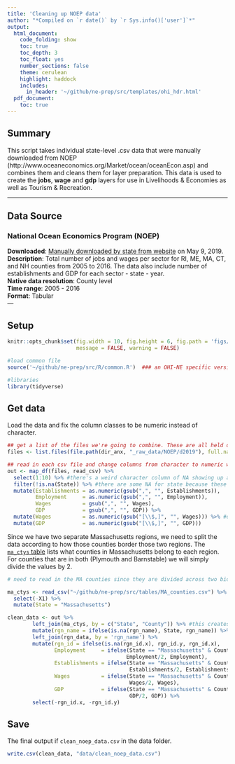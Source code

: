 ```yaml
---
title: 'Cleaning up NOEP data'
author: "*Compiled on `r date()` by `r Sys.info()['user']`*"
output: 
  html_document:
    code_folding: show
    toc: true
    toc_depth: 3
    toc_float: yes
    number_sections: false
    theme: cerulean
    highlight: haddock
    includes: 
      in_header: '~/github/ne-prep/src/templates/ohi_hdr.html'
  pdf_document:
    toc: true
---
```


## Summary

This script takes individual state-level .csv data that were manually downloaded from NOEP (http://www.oceaneconomics.org/Market/ocean/oceanEcon.asp) and combines them and cleans them for layer preparation. This data is used to create the **jobs**, **wage** and **gdp** layers for use in Livelihoods & Economies as well as Tourism & Recreation.

---

## Data Source

### National Ocean Economics Program (NOEP)

**Downloaded**: [Manually downloaded by state from website](http://www.oceaneconomics.org/Market/ocean/oceanEcon.asp) on May 9, 2019.    
**Description**:  Total number of jobs and wages per sector for RI, ME, MA, CT, and NH counties from 2005 to 2016. The data also include number of establishments and GDP for each sector - state - year.  
**Native data resolution**: County level     
**Time range**: 2005 - 2016  
**Format**:  Tabular  
---

## Setup

```r
knitr::opts_chunk$set(fig.width = 10, fig.height = 6, fig.path = 'figs/', 
                      message = FALSE, warning = FALSE)

#load common file
source('~/github/ne-prep/src/R/common.R')  ### an OHI-NE specific version of common.R

#libraries
library(tidyverse)
```

## Get data  

Load the data and fix the column classes to be numeric instead of character.
```r
## get a list of the files we're going to combine. These are all held on the Mazu server at NCEAS
files <- list.files(file.path(dir_anx, "_raw_data/NOEP/d2019"), full.names = T)

## read in each csv file and change columns from character to numeric while also removing commas and dollar signs ($)
out <- map_df(files, read_csv) %>%
  select(1:10) %>% #there's a weird character column of NA showing up at the end. remove here
  filter(!is.na(State)) %>% #there are some NA for state because these rows have notes
  mutate(Establishments = as.numeric(gsub(",", "", Establishments)),
         Employment     = as.numeric(gsub(",", "", Employment)),
         Wages          = gsub(",", "", Wages),
         GDP            = gsub(",", "", GDP)) %>%
  mutate(Wages          = as.numeric(gsub("[\\$,]", "", Wages))) %>% #doing a stepwise fix on gdp and wages for the $ and ,
  mutate(GDP            = as.numeric(gsub("[\\$,]", "", GDP))) 
```

Since we have two separate Massachusetts regions, we need to split the data according to how those counties border those two regions. The [`ma_ctys` table](https://github.com/OHI-Northeast/ne-prep/blob/gh-pages/src/tables/MA_counties.csv) lists what counties in Massachusetts belong to each region. For counties that are in both (Plymouth and Barnstable) we will simply divide the values by 2.


```r
# need to read in the MA counties since they are divided across two bioregions

ma_ctys <- read_csv("~/github/ne-prep/src/tables/MA_counties.csv") %>%
  select(-X1) %>%
  mutate(State = "Massachusetts")

clean_data <- out %>%
        left_join(ma_ctys, by = c("State", "County")) %>% #this creates duplicates for all MA counties
        mutate(rgn_name = ifelse(is.na(rgn_name), State, rgn_name)) %>%
        left_join(rgn_data, by = 'rgn_name') %>%
        mutate(rgn_id = ifelse(is.na(rgn_id.x), rgn_id.y, rgn_id.x),
               Employment     = ifelse(State == "Massachusetts" & County %in% c("Plymouth", "Barnstable"), 
                                      Employment/2, Employment),
               Establishments = ifelse(State == "Massachusetts" & County %in% c("Plymouth", "Barnstable"), 
                                       Establishments/2, Establishments),
               Wages          = ifelse(State == "Massachusetts" & County %in% c("Plymouth", "Barnstable"), 
                                       Wages/2, Wages),
               GDP            = ifelse(State == "Massachusetts" & County %in% c("Plymouth", "Barnstable"),
                                       GDP/2, GDP)) %>%
        select(-rgn_id.x, -rgn_id.y)
```

## Save

The final output if `clean_noep_data.csv` in the data folder.

```r
write.csv(clean_data, "data/clean_noep_data.csv")
```
